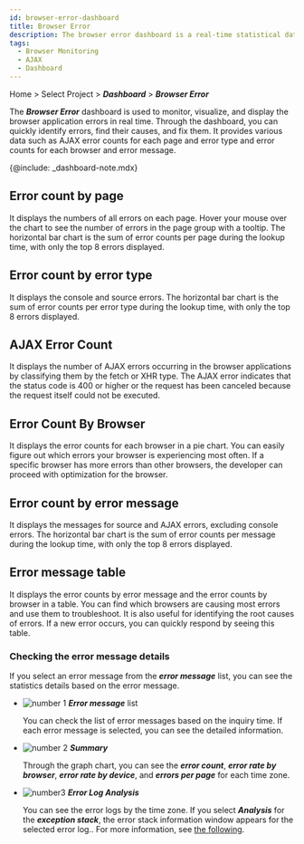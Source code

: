 ```yaml
---
id: browser-error-dashboard
title: Browser Error
description: The browser error dashboard is a real-time statistical data dashboard composed of widgets relates to the browser errors.
tags:
  - Browser Monitoring
  - AJAX
  - Dashboard
---
```


Home > Select Project > **_Dashboard_** > **_Browser Error_**

<ImgLang img='browser-error-dashboard.png' desc='Browser error dashboard' />

The **_Browser Error_** dashboard is used to monitor, visualize, and display the browser application errors in real time. Through the dashboard, you can quickly identify errors, find their causes, and fix them. It provides various data such as AJAX error counts for each page and error type and error counts for each browser and error message.

{@include: _dashboard-note.mdx}

## Error count by page

<ImgLang img='browser-error-by-page.png' desc='Error count by pages' />

It displays the numbers of all errors on each page. Hover your mouse over the chart to see the number of errors in the page group with a tooltip. The horizontal bar chart is the sum of error counts per page during the lookup time, with only the top 8 errors displayed.

## Error count by error type

<ImgLang img='browser-error-by-types.png' desc='Error count by types' />

It displays the console and source errors. The horizontal bar chart is the sum of error counts per error type during the lookup time, with only the top 8 errors displayed.

## AJAX Error Count

<ImgLang img='browser-error-ajax-by-error.png' desc='AJAX error count' />

It displays the number of AJAX errors occurring in the browser applications by classifying them by the fetch or XHR type. The AJAX error indicates that the status code is 400 or higher or the request has been canceled because the request itself could not be executed.

## Error Count By Browser

<ImgLang img='browser-erorr-by-browsers.png' desc='Error count by browsers' />

It displays the error counts for each browser in a pie chart. You can easily figure out which errors your browser is experiencing most often. If a specific browser has more errors than other browsers, the developer can proceed with optimization for the browser.

## Error count by error message

<ImgLang img='browser-error-by-messages.png' desc='Error count by messages' />

It displays the messages for source and AJAX errors, excluding console errors. The horizontal bar chart is the sum of error counts per message during the lookup time, with only the top 8 errors displayed.

## Error message table

<ImgLang img='browser-error-table.png' desc='Error message table' />

It displays the error counts by error message and the error counts by browser in a table. You can find which browsers are causing most errors and use them to troubleshoot. It is also useful for identifying the root causes of errors. If a new error occurs, you can quickly respond by seeing this table.

### Checking the error message details

If you select an error message from the **_error message_** list, you can see the statistics details based on the error message.

<ImgLang img='browser-error-details.png' desc='Error message details' />

-   ![number 1](/img/number-01.png) **_Error message_** list

    You can check the list of error messages based on the inquiry time. If each error message is selected, you can see the detailed information.

-   ![number 2](/img/number-02.png) **_Summary_**

    Through the graph chart, you can see the **_error count_**, **_error rate by browser_**, **_error rate by device_**, and **_errors per page_** for each time zone.

-   ![number3](/img/number-02.png) **_Error Log Analysis_**

    <ImgLang img='browser-error-details-log.png' desc='Error log' />

    You can see the error logs by the time zone. If you select **_Analysis_** for the **_exception stack_**, the error stack information window appears for the selected error log.. For more information, see [the following](tracking-error#check-errorcode).
